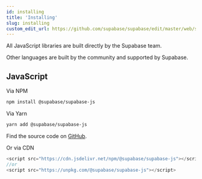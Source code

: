 ```yaml
---
id: installing
title: 'Installing'
slug: installing
custom_edit_url: https://github.com/supabase/supabase/edit/master/web/spec/supabase.yml
---
```



All JavaScript libraries are built directly by the Supabase team.

Other languages are built by the community and supported by Supabase.

## JavaScript

Via NPM

```bash
npm install @supabase/supabase-js
```

Via Yarn

```bash
yarn add @supabase/supabase-js
```

Find the source code on [GitHub](https://github.com/supabase/supabase-js).

Or via CDN

```js
<script src="https://cdn.jsdelivr.net/npm/@supabase/supabase-js"></script>
//or
<script src="https://unpkg.com/@supabase/supabase-js"></script>
```
